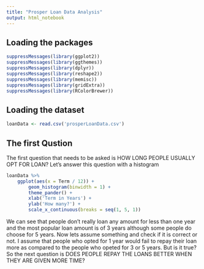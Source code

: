```yaml
---
title: "Prosper Loan Data Analysis"
output: html_notebook
---
```


## Loading the packages
```r
suppressMessages(library(ggplot2))
suppressMessages(library(ggthemes))
suppressMessages(library(dplyr))
suppressMessages(library(reshape2))
suppressMessages(library(memisc))
suppressMessages(library(gridExtra))
suppressMessages(library(RColorBrewer))
```

## Loading the dataset
```r
loanData <- read.csv('prosperLoanData.csv')
```

## The first Qustion
The first question that needs to be asked is HOW LONG PEOPLE USUALLY OPT FOR LOAN? Let's answer this question with a histogram
```r
loanData %>% 
    ggplot(aes(x = Term / 12)) +
        geom_histogram(binwidth = 1) +
        theme_pander() + 
        xlab('Term in Years') +
        ylab('How many?') + 
        scale_x_continuous(breaks = seq(1, 5, 1))
```
We can see that people don't really loan any amount for less than one year and the most popular loan amount is of 3 years although some people do choose for 5 years. Now lets assume something and check if it is correct or not. I assume that people who opted for 1 year would fail to repay their loan more as compared to the people who opeted for 3 or 5 years. But is it true? So the next question is
DOES PEOPLE REPAY THE LOANS BETTER WHEN THEY ARE GIVEN MORE TIME?






